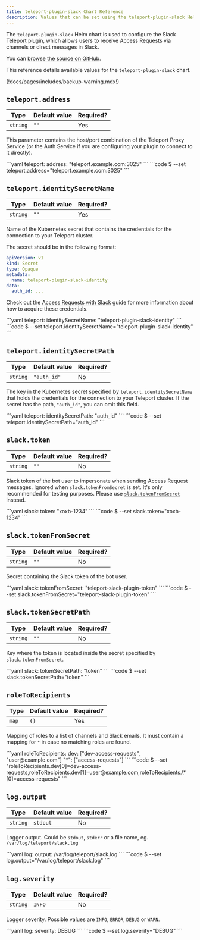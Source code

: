 ```yaml
---
title: teleport-plugin-slack Chart Reference
description: Values that can be set using the teleport-plugin-slack Helm chart
---
```


The `teleport-plugin-slack` Helm chart is used to configure the Slack Teleport plugin, which allows users to receive Access Requests via channels or direct messages in Slack.

You can [browse the source on GitHub](https://github.com/gravitational/teleport-plugins/tree/master/charts/access/slack).

This reference details available values for the `teleport-plugin-slack` chart.

(!docs/pages/includes/backup-warning.mdx!)

## `teleport.address`

| Type | Default value | Required? |
| - | - | - |
| `string` | `""` | Yes |

This parameter contains the host/port combination of the Teleport Proxy
Service (or the Auth Service if you are configuring your plugin to
connect to it directly).

<Tabs>
  <TabItem label="values.yaml">
  ```yaml
  teleport:
    address: "teleport.example.com:3025"
  ```
  </TabItem>
  <TabItem label="--set">
  ```code
  $ --set teleport.address="teleport.example.com:3025"
  ```
  </TabItem>
</Tabs>

## `teleport.identitySecretName`

| Type | Default value | Required? |
| - | - | - |
| `string` | `""` | Yes |

Name of the Kubernetes secret that contains the credentials for the connection
to your Teleport cluster.

The secret should be in the following format:

```yaml
apiVersion: v1
kind: Secret
type: Opaque
metadata:
  name: teleport-plugin-slack-identity
data:
  auth_id: ...
```

Check out the [Access Requests with
Slack](../../access-controls/access-request-plugins/ssh-approval-slack/) guide
for more information about how to acquire these credentials.

<Tabs>
  <TabItem label="values.yaml">
  ```yaml
  teleport:
    identitySecretName: "teleport-plugin-slack-identity"
  ```
  </TabItem>
  <TabItem label="--set">
  ```code
  $ --set teleport.identitySecretName="teleport-plugin-slack-identity"
  ```
  </TabItem>
</Tabs>

## `teleport.identitySecretPath`

| Type | Default value | Required? |
| - | - | - |
| `string` | `"auth_id"` | No |

The key in the Kubernetes secret specified by `teleport.identitySecretName` that holds the
credentials for the connection to your Teleport cluster. If the secret has the path,
`"auth_id"`, you can omit this field.

<Tabs>
  <TabItem label="values.yaml">
  ```yaml
  teleport:
    identitySecretPath: "auth_id"
  ```
  </TabItem>
  <TabItem label="--set">
  ```code
  $ --set teleport.identitySecretPath="auth_id"
  ```
  </TabItem>
</Tabs>

## `slack.token`

| Type | Default value | Required? |
| - | - | - |
| `string` | `""` | No |

Slack token of the bot user to impersonate when sending Access Request
messages. Ignored when `slack.tokenFromSecret` is set.
It's only recommended for testing purposes. Please use
[`slack.tokenFromSecret`](#slacktokenfromsecret) instead.

<Tabs>
  <TabItem label="values.yaml">
  ```yaml
  slack:
    token: "xoxb-1234"
  ```
  </TabItem>
  <TabItem label="--set">
  ```code
  $ --set slack.token="xoxb-1234"
  ```
  </TabItem>
</Tabs>

## `slack.tokenFromSecret`

| Type | Default value | Required? |
| - | - | - |
| `string` | `""` | No |

Secret containing the Slack token of the bot user.

<Tabs>
  <TabItem label="values.yaml">
  ```yaml
  slack:
    tokenFromSecret: "teleport-slack-plugin-token"
  ```
  </TabItem>
  <TabItem label="--set">
  ```code
  $ --set slack.tokenFromSecret="teleport-slack-plugin-token"
  ```
  </TabItem>
</Tabs>

## `slack.tokenSecretPath`

| Type | Default value | Required? |
| - | - | - |
| `string` | `""` | No |

Key where the token is located inside the secret specified by `slack.tokenFromSecret`.

<Tabs>
  <TabItem label="values.yaml">
  ```yaml
  slack:
    tokenSecretPath: "token"
  ```
  </TabItem>
  <TabItem label="--set">
  ```code
  $ --set slack.tokenSecretPath="token"
  ```
  </TabItem>
</Tabs>

## `roleToRecipients`

| Type | Default value | Required? |
| - | - | - |
| `map` | `{}` | Yes |

Mapping of roles to a list of channels and Slack emails. It must contain
a mapping for `*` in case no matching roles are found.

<Tabs>
  <TabItem label="values.yaml">
  ```yaml
  roleToRecipients:
    dev: ["dev-access-requests", "user@example.com"]
    "*": ["access-requests"]
  ```
  </TabItem>
  <TabItem label="--set">
  ```code
  $ --set "roleToRecipients.dev[0]=dev-access-requests,roleToRecipients.dev[1]=user@example.com,roleToRecipients.\*[0]=access-requests"
  ```
  </TabItem>
</Tabs>

## `log.output`

| Type | Default value | Required? |
| - | - | - |
| `string` | `stdout` | No |

Logger output. Could be `stdout`, `stderr` or a file name, eg. `/var/log/teleport/slack.log`

<Tabs>
  <TabItem label="values.yaml">
  ```yaml
  log:
    output: /var/log/teleport/slack.log
  ```
  </TabItem>
  <TabItem label="--set">
  ```code
  $ --set log.output="/var/log/teleport/slack.log"
  ```
  </TabItem>
</Tabs>

## `log.severity`

| Type | Default value | Required? |
| - | - | - |
| `string` | `INFO` | No |

Logger severity. Possible values are `INFO`, `ERROR`, `DEBUG` or `WARN`.

<Tabs>
  <TabItem label="values.yaml">
  ```yaml
  log:
    severity: DEBUG
  ```
  </TabItem>
  <TabItem label="--set">
  ```code
  $ --set log.severity="DEBUG"
  ```
  </TabItem>
</Tabs>
